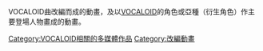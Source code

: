 VOCALOID曲改編而成的動畫，及以[[VOCALOID|VOCALOID]]的角色或亞種（衍生角色）作主要登場人物畫成的動畫。

[[Category:VOCALOID相關的多媒體作品|Category:VOCALOID相關的多媒體作品]]
[[Category:改編動畫|Category:改編動畫]]